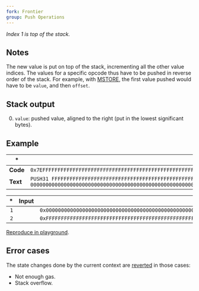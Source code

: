 ```yaml
---
fork: Frontier
group: Push Operations
---
```


*Index 1 is top of the stack.*

## Notes

The new value is put on top of the stack, incrementing all the other value indices. The values for a specific opcode thus have to be pushed in reverse order of the stack. For example, with [MSTORE](/#52), the first value pushed would have to be `value`, and then `offset`.

## Stack output

0. `value`: pushed value, aligned to the right (put in the lowest significant bytes).

## Example

| * | * |
|---|---|
| **Code** | `0x7EFFFFFFFFFFFFFFFFFFFFFFFFFFFFFFFFFFFFFFFFFFFFFFFFFFFFFFFFFFFFFF7E00000000000000000000000000000000000000000000000000000000000000` |
| **Text** | `PUSH31 FFFFFFFFFFFFFFFFFFFFFFFFFFFFFFFFFFFFFFFFFFFFFFFFFFFFFFFFFFFFFF PUSH31 00000000000000000000000000000000000000000000000000000000000000` |

| * | Input | Output |
|--:|------:|-------:|
| `1` | | `0x00000000000000000000000000000000000000000000000000000000000000` |
| `2` | | `0xFFFFFFFFFFFFFFFFFFFFFFFFFFFFFFFFFFFFFFFFFFFFFFFFFFFFFFFFFFFFFF` |

[Reproduce in playground](/playground?unit=Wei&codeType=Mnemonic&code='zxyyyyyw%5Cnz'~wwwzPUSH31%200y~~wFF%01wyz~_).

## Error cases

The state changes done by the current context are [reverted](#FD) in those cases:
- Not enough gas.
- Stack overflow.
